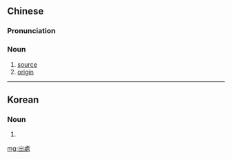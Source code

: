 {{also|出处}}
==Chinese==
{{zh-forms|s=出处}}

===Pronunciation===
{{zh-pron
|m=chūchù,er=y
|c=ceot1 cyu3
|mn=chhut-chhù
|cat=n
}}

===Noun===
{{zh-noun}}

# [[source]] {{gloss|of a quotation, citation, idiom, allusion, etc.}}
# [[origin]] {{gloss|of a product}}

----
==Korean==
{{ko-hanjatab}}

===Noun===
{{ko-noun|hj|hangeul=출처}}

# {{hanja form of|출처|[[source]]}}

[[mg:出處]]